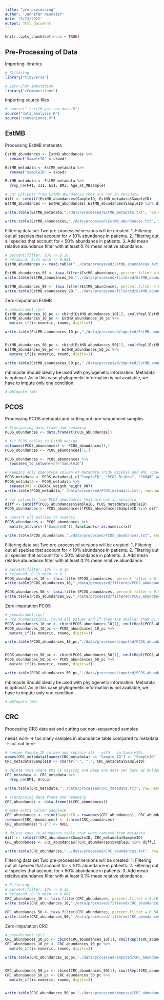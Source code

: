 ```yaml
---
title: "pre-processing"
author: "Jennifer Neumaier"
date: "6/23/2022"
output: html_document
---
```


```r
knitr::opts_chunk$set(echo = TRUE)
```

## Pre-Processing of Data

Importing libraries
```r
# Filtering
library("tidyverse")

# Zero-Shot Imputation
library("zCompositions")
```

Importing source files
```r
# source("./src/0_get_raw_data.R")
source("data_analysis.R")
source("convenience.R")
```


## EstMB

Processing EstMB metadata
```r
EstMB_abundances <- EstMB_abundances %>% 
  rename("SampleID" = skood)

EstMB_metadata <- EstMB_metadata %>% 
  rename("SampleID" = skood)

EstMB_metadata <- EstMB_metadata %>% 
  drop_na(F41, I11, E11, BMI, Age_at_MBsample)

# cut patients from EstMB_abundances that are not in metadata
diff <- setdiff(EstMB_abundances$SampleID, EstMB_metadata$SampleID)
EstMB_abundances <- EstMB_abundances[!EstMB_abundances$SampleID %in% diff,]

write.table(EstMB_metadata,"./data/processed/EstMB_metadata.txt", row.names = FALSE)

write.table(EstMB_abundances,"./data/processed/EstMB_abundances.txt", row.names = FALSE)
```

Filtering data set
Two pre-processed versions will be created:
1. Filtering out all species that account for < 10% abundance in patients.
2. Filtering out all species that account for < 50% abundance in patients.
3. Add mean relative abundance filter with at least 0.1% mean relative abundance.
```r
# percent.filter: 10% -> 0.10
# relabund: 0.1% mean -> 0.001
EstMB_abundances <- read.table("../data/processed/EstMB_abundances.txt", header = TRUE)

EstMB_abundances_95 <- taxa.filter(EstMB_abundances, percent.filter = 0.95, relabund.filter = 0.001)
write.table(EstMB_abundances_95,"../data/processed/filtered/EstMB_abundances_95.txt", row.names = FALSE)

EstMB_abundances_90 <- taxa.filter(EstMB_abundances, percent.filter = 0.90, relabund.filter = 0.001)
write.table(EstMB_abundances_90,"../data/processed/filtered/EstMB_abundances_90_non_imputed.txt", row.names = FALSE)
```

Zero-Imputation EstMB
```r
# pseudocount (pc)
EstMB_abundances_10_pc <- cbind(EstMB_abundances_10[1], cmultRepl(EstMB_abundances_10[,2:ncol(EstMB_abundances_10)], output = "p-counts"))
EstMB_abundances_10_pc <- EstMB_abundances_10_pc %>% 
  mutate_if(is.numeric, round, digits=3)

write.table(EstMB_abundances_10_pc,"./data/processed/imputed/EstMB_abundances_10_pc.txt", row.names = FALSE)


EstMB_abundances_50_pc <- cbind(EstMB_abundances_50[1], cmultRepl(EstMB_abundances_50[,2:ncol(EstMB_abundances_50)], output = "p-counts"))
EstMB_abundances_50_pc <- EstMB_abundances_50_pc %>% 
  mutate_if(is.numeric, round, digits=3)

write.table(EstMB_abundances_50_pc,"./data/processed/imputed/EstMB_abundances_50_pc.txt", row.names = FALSE)
```

mbImpute
Should ideally be used with phylogenetic information. Metadata is optional. As in this case phylogenetic information is not available, we have to impute only one condition.
```r
# mbImpute (mb)
```


## PCOS

Processing PCOS metadata and cutting out non-sequenced samples
```r
# Transposing data frame and renaming
PCOS_abundances <- data.frame(t(PCOS_abundances))

# fit PCOS tables to EstMB design
colnames(PCOS_abundances) <- PCOS_abundances[1,]
PCOS_abundances <- PCOS_abundances[-1,]

PCOS_abundances <- PCOS_abundances %>%
  rownames_to_column(var="SampleID")

# Keeping only phenotype column of metadata (PCOS_Riikka) and BMI (C6646C_weigth_height_007)
PCOS_metadata <- PCOS_metadata[,c("SampleID", "PCOS_Riikka", "C6646C_weigth_height_007")]
PCOS_metadata <- PCOS_metadata %>% 
  rename(BMI = C6646C_weigth_height_007) 
write.table(PCOS_metadata,"./data/processed/PCOS_metadata.txt", row.names = FALSE)

# cut patients from PCOS_abundances that are not in metadata
diff <- setdiff(PCOS_abundances$SampleID, PCOS_metadata$SampleID)
PCOS_abundances <- PCOS_abundances[!PCOS_abundances$SampleID %in% diff,]

# convert all entries to numeric
PCOS_abundances <- PCOS_abundances %>% 
  mutate_at(vars(-("SampleID")),function(x) as.numeric(x))

write.table(PCOS_abundances,"./data/processed/PCOS_abundances.txt", row.names = FALSE)
```

Filtering data set
Two pre-processed versions will be created:
1. Filtering out all species that account for < 10% abundance in patients.
2. Filtering out all species that account for < 50% abundance in patients.
3. Add mean relative abundance filter with at least 0.1% mean relative abundance.
```r
# percent.filter: 10% -> 0.10
# relabund: 0.1% mean -> 0.1
PCOS_abundances_10 <- taxa.filter(PCOS_abundances, percent.filter = 0.10, relabund.filter = 0.001)
write.table(PCOS_abundances_10,"./data/processed/filtered/PCOS_abundances_10.txt", row.names = FALSE)

PCOS_abundances_50 <- taxa.filter(PCOS_abundances, percent.filter = 0.50, relabund.filter = 0.001)
write.table(PCOS_abundances_50,"./data/processed/filtered/PCOS_abundances_50.txt", row.names = FALSE)
```

Zero-Imputation PCOS
```r
# pseudocount (pc)
# use zCompositions, round all values and if they are smaller than 0, replace with 1
PCOS_abundances_10_pc <- cbind(PCOS_abundances_10[1], cmultRepl(PCOS_abundances_10[,2:ncol(PCOS_abundances_10)], output = "p-counts"))
PCOS_abundances_10_pc <- PCOS_abundances_10_pc %>% 
  mutate_if(is.numeric, round, digits=3)

write.table(PCOS_abundances_10_pc,"./data/processed/imputed/PCOS_abundances_10_pc.txt", row.names = FALSE)


PCOS_abundances_50_pc <- cbind(PCOS_abundances_50[1], cmultRepl(PCOS_abundances_50[,2:ncol(PCOS_abundances_50)], output = "p-counts"))
PCOS_abundances_50_pc <- PCOS_abundances_50_pc %>% 
  mutate_if(is.numeric, round, digits=3)

write.table(PCOS_abundances_50_pc,"./data/processed/imputed/PCOS_abundances_50_pc.txt", row.names = FALSE)
```

mbImpute
Should ideally be used with phylogenetic information. Metadata is optional. As in this case phylogenetic information is not available, we have to impute only one condition.
```r
# mbImpute (mb)
```


## CRC
Processing CRC data set and cutting out non-sequenced samples

needs work -> too many samples in abundance table compared to metadata -> cut out here
```r
# rename Sample_ID column and replace all - with . in SampleIDs. 
names(CRC_metadata)[names(CRC_metadata) == "Sample_ID"] <- "SampleID"
CRC_metadata$SampleID <- chartr("-", ".", CRC_metadata$SampleID)

# delete rows where BMI is missing and keep one data set back as holdout
CRC_metadata <- CRC_metadata %>% 
  drop_na(BMI, Group)

write.table(CRC_metadata,"../data/processed/CRC_metadata.txt", row.names = FALSE)

# Transposing data frame and renaming
CRC_abundances <- data.frame(t(CRC_abundances))

# make extra column SampleID
CRC_abundances <- cbind(SampleID = rownames(CRC_abundances), CRC_abundances)
rownames(CRC_abundances) <- 1:nrow(CRC_abundances)
CRC_abundances["X.1"] <- NULL

# delete rows in abundance table that were removed from metadata
diff <- setdiff(CRC_abundances$SampleID, CRC_metadata$SampleID)
CRC_abundances <- CRC_abundances[!CRC_abundances$SampleID %in% diff,]

write.table(CRC_abundances,"../data/processed/CRC_abundances.txt", row.names = FALSE)
```

Filtering data set
Two pre-processed versions will be created:
1. Filtering out all species that account for < 10% abundance in patients.
2. Filtering out all species that account for < 50% abundance in patients.
3. Add mean relative abundance filter with at least 0.1% mean relative abundance.
```r
# Filtering
# percent.filter: 10% -> 0.10
# relabund: 0.1% mean -> 0.001
CRC_abundances_10 <- taxa.filter(CRC_abundances, percent.filter = 0.10, relabund.filter = 0.001)
write.table(CRC_abundances_10,"./data/processed/filtered/CRC_abundances_10.txt", row.names = FALSE)

CRC_abundances_50 <- taxa.filter(CRC_abundances, percent.filter = 0.50, relabund.filter = 0.001)
write.table(CRC_abundances_50,"./data/processed/filtered/CRC_abundances_50.txt", row.names = FALSE)
```

Zero-Imputation CRC
```r
# pseudocount (pc)
CRC_abundances_10_pc <- cbind(CRC_abundances_10[1], cmultRepl(CRC_abundances_10[,2:ncol(CRC_abundances_10)], output = "p-counts"))
CRC_abundances_10_pc <- CRC_abundances_10_pc %>% 
  mutate_if(is.numeric, round, digits=3)

write.table(CRC_abundances_10_pc,"./data/processed/imputed/CRC_abundances_10_pc.txt", row.names = FALSE)


CRC_abundances_50_pc <- cbind(CRC_abundances_50[1], cmultRepl(CRC_abundances_50[,2:ncol(CRC_abundances_50)], output = "p-counts"))
CRC_abundances_50_pc <- CRC_abundances_50_pc %>% 
  mutate_if(is.numeric, round, digits=3)


write.table(CRC_abundances_50_pc,"./data/processed/imputed/CRC_abundances_50_pc.txt", row.names = FALSE)
```

